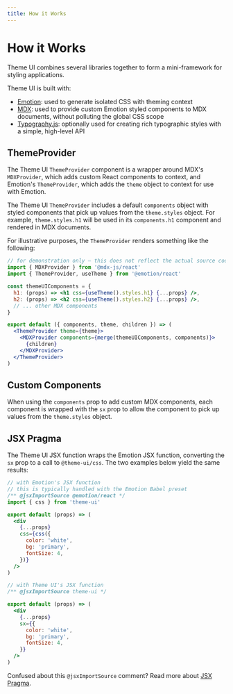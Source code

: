 ```yaml
---
title: How it Works
---
```


# How it Works

Theme UI combines several libraries together to form a mini-framework for
styling applications.

Theme UI is built with:

- [Emotion][]: used to generate isolated CSS with theming context
- [MDX][]: used to provide custom Emotion styled components to MDX documents,
  without polluting the global CSS scope
- [Typography.js][]: optionally used for creating rich typographic styles with a
  simple, high-level API

[emotion]: https://emotion.sh
[mdx]: https://mdxjs.com
[typography.js]: https://github.com/KyleAMathews/typography.js

## ThemeProvider

The Theme UI `ThemeProvider` component is a wrapper around MDX's `MDXProvider`,
which adds custom React components to context, and Emotion's `ThemeProvider`,
which adds the `theme` object to context for use with Emotion.

The Theme UI `ThemeProvider` includes a default `components` object with styled
components that pick up values from the `theme.styles` object. For example,
`theme.styles.h1` will be used in its `components.h1` component and rendered in
MDX documents.

For illustrative purposes, the `ThemeProvider` renders something like the
following:

```jsx
// for demonstration only – this does not reflect the actual source code
import { MDXProvider } from '@mdx-js/react'
import { ThemeProvider, useTheme } from '@emotion/react'

const themeUIComponents = {
  h1: (props) => <h1 css={useTheme().styles.h1} {...props} />,
  h2: (props) => <h2 css={useTheme().styles.h2} {...props} />,
  // ... other MDX components
}

export default ({ components, theme, children }) => (
  <ThemeProvider theme={theme}>
    <MDXProvider components={merge(themeUIComponents, components)}>
      {children}
    </MDXProvider>
  </ThemeProvider>
)
```

## Custom Components

When using the `components` prop to add custom MDX components, each component is
wrapped with the `sx` prop to allow the component to pick up values from the
`theme.styles` object.

## JSX Pragma

The Theme UI JSX function wraps the Emotion JSX function, converting the `sx`
prop to a call to `@theme-ui/css`. The two examples below yield the same
results:

```jsx
// with Emotion's JSX function
// this is typically handled with the Emotion Babel preset
/** @jsxImportSource @emotion/react */
import { css } from 'theme-ui'

export default (props) => (
  <div
    {...props}
    css={css({
      color: 'white',
      bg: 'primary',
      fontSize: 4,
    })}
  />
)
```

```jsx
// with Theme UI's JSX function
/** @jsxImportSource theme-ui */

export default (props) => (
  <div
    {...props}
    sx={{
      color: 'white',
      bg: 'primary',
      fontSize: 4,
    }}
  />
)
```

<Note>

Confused about this `@jsxImportSource` comment? Read more about
[JSX Pragma](/guides/jsx-pragma).

</Note>
